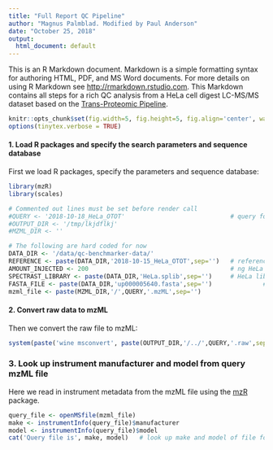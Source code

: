 ```yaml
---
title: "Full Report QC Pipeline"
author: "Magnus Palmblad. Modified by Paul Anderson"
date: "October 25, 2018"
output:
  html_document: default
---
```


This is an R Markdown document. Markdown is a simple formatting syntax for authoring HTML, PDF, and MS Word documents. For more details on using R Markdown see <http://rmarkdown.rstudio.com>. This Markdown contains all steps for a rich QC analysis from a HeLa cell digest LC-MS/MS dataset based on the [Trans-Proteomic Pipeline](http://tools.proteomecenter.org/wiki/index.php?title=Software:TPP).


```r
knitr::opts_chunk$set(fig.width=5, fig.height=5, fig.align='center', warning=FALSE, message=FALSE, error=TRUE)
options(tinytex.verbose = TRUE)

```


#### 1. Load R packages and specify the search parameters and sequence database

First we load R packages, specify the parameters and sequence database:

```r
library(mzR)
library(scales)

# Commented out lines must be set before render call
#QUERY <- '2018-10-18_HeLa_OTOT'                             # query for QC
#OUTPUT_DIR <- '/tmp/lkjdflkj'
#MZML_DIR <- ''

# The following are hard coded for now
DATA_DIR <- '/data/qc-benchmarker-data/'
REFERENCE <- paste(DATA_DIR,'2018-10-15_HeLa_OTOT',sep='')   # reference (could be local)
AMOUNT_INJECTED <- 200                                       # ng HeLa injected (reference)
SPECTRAST_LIBRARY <- paste(DATA_DIR,'HeLa.splib',sep='')     # HeLa library
FASTA_FILE <- paste(DATA_DIR,'up000005640.fasta',sep='')              # sequence database
mzml_file <- paste(MZML_DIR,'/',QUERY,'.mzML',sep='')

```

#### 2. Convert raw data to mzML

Then we convert the raw file to mzML:

```r
system(paste('wine msconvert', paste(OUTPUT_DIR,'/../',QUERY,'.raw',sep=''),'-v --mzML -o',OUTPUT_DIR))
```

### 3. Look up instrument manufacturer and model from query mzML file

Here we read in instrument metadata from the mzML file using the [mzR](http://bioconductor.org/packages/release/bioc/html/mzR.html) package. 

```r
query_file <- openMSfile(mzml_file)
make <- instrumentInfo(query_file)$manufacturer
model <- instrumentInfo(query_file)$model
cat('Query file is', make, model)   # look up make and model of file for QC    
```